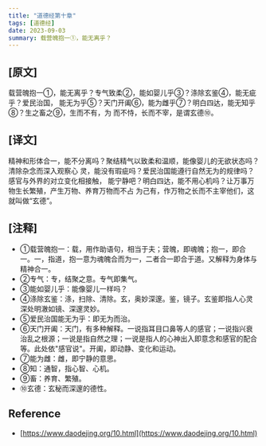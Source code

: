 ```yaml
---
title: "道德经第十章"
tags: [道德经]
date: 2023-09-03
summary: 载营魄抱一①，能无离乎？
---
```


## [原文]

载营魄抱一①，能无离乎？专气致柔②，能如婴儿乎③？涤除玄鉴④，能无疵乎？爱民治国，
能无为乎⑤？天门开阖⑥，能为雌乎⑦？明白四达，能无知乎⑧？生之畜之⑨，生而不有，为
而不恃，长而不宰，是谓玄德⑩。

## [译文]

精神和形体合一，能不分离吗？聚结精气以致柔和温顺，能像婴儿的无欲状态吗？清除杂念而深入观察心
灵，能没有瑕疵吗？爱民治国能遵行自然无为的规律吗？感官与外界的对立变化相接触，
能宁静吧？明白四达，能不用心机吗？让万事万物生长繁殖，产生万物、养育万物而不占
为己有，作万物之长而不主宰他们，这就叫做“玄德”。

## [注释]

- ①载营魄抱一：载，用作助语句，相当于夫；营魄，即魂魄；抱一，即合一。一，指道，抱一意为魂魄合而为一，二者合一即合于道。又解释为身体与精神合一。
- ②专气：专，结聚之意。专气即集气。
- ③能如婴儿乎：能像婴儿一样吗？
- ④涤除玄鉴：涤，扫除、清除。玄，奥妙深邃。鉴，镜子。玄鉴即指人心灵深处明澈如镜、深邃灵妙。
- ⑤爱民治国能无为乎：即无为而治。
- ⑥天门开阖：天门，有多种解释。一说指耳目口鼻等人的感官；一说指兴衰治乱之根源；一说是指自然之理；一说是指人的心神出入即意念和感官的配合等。此处依"感官说"。开阖，即动静、变化和运动。
- ⑦能为雌：雌，即宁静的意思。
- ⑧知：通智，指心智、心机。
- ⑨畜：养育、繁殖。
- ⑩玄德：玄秘而深邃的德性。

## Reference

- [https://www.daodejing.org/10.html](https://www.daodejing.org/10.html)